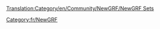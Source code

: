 [[Translation:Category/en/Community/NewGRF/NewGRF Sets]]

{{en/Bilingual box| Fr
| ---.
| ''A list of [[en/Manual/NewGRF]] set articles.''}}

[[Category:fr/NewGRF]]